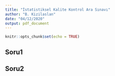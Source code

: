 ```yaml
---
title: "İstatistiksel Kalite Kontrol Ara Sınavı"
author: "B. Kizilaslan"
date: "04/12/2020"
output: pdf_document
---
```


```r
knitr::opts_chunk$set(echo = TRUE)
```

## Soru1


## Soru2


